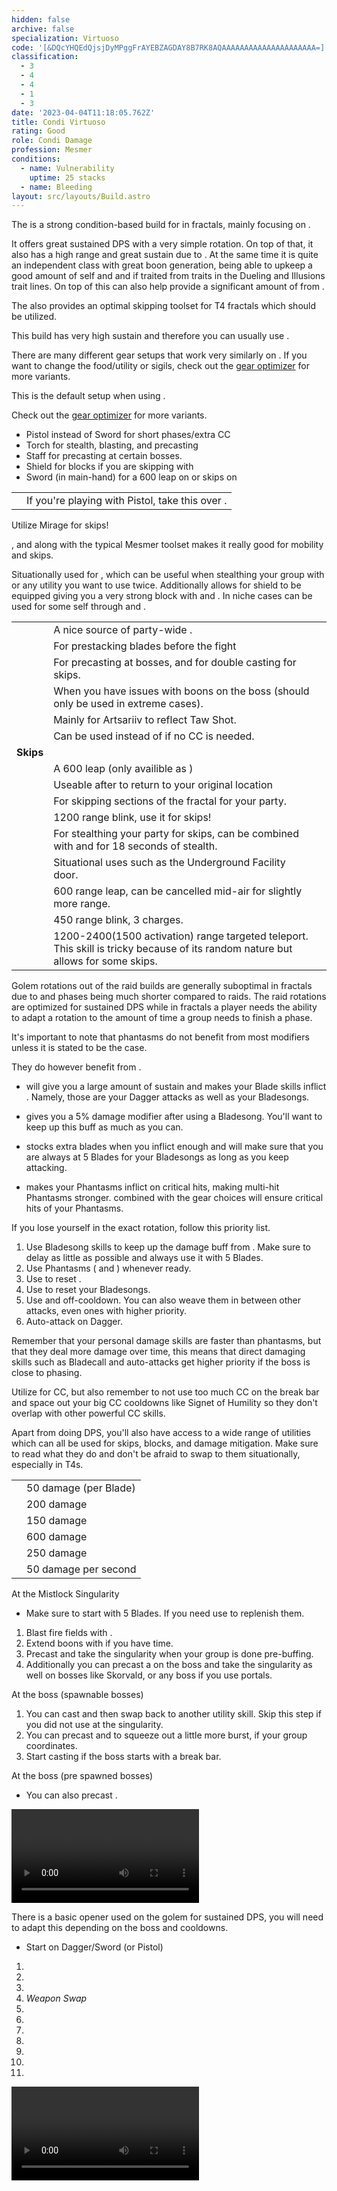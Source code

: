 ```yaml
---
hidden: false
archive: false
specialization: Virtuoso
code: '[&DQcYHQEdQjsjDyMPggFrAYEBZAGDAY8B7RK8AQAAAAAAAAAAAAAAAAAAAAA=]'
classification:
  - 3
  - 4
  - 4
  - 1
  - 3
date: '2023-04-04T11:18:05.762Z'
title: Condi Virtuoso
rating: Good
role: Condi Damage
profession: Mesmer
conditions:
  - name: Vulnerability
    uptime: 25 stacks
  - name: Bleeding
layout: src/layouts/Build.astro
---
```


The <Specialization text="Condi Virtuoso" name="Virtuoso"/> is a strong condition-based build for <Specialization name="Mesmer"/> in fractals, mainly focusing on <Condition name="Bleeding"/>.

It offers great sustained DPS with a very simple rotation. On top of that, it also has a high range and great sustain due to <Trait name="Jagged Mind"/>. At the same time it is quite an independent class with great boon generation, being able to upkeep a good amount of self <Boon name="fury"/> and <Boon name="Might"/> and if traited <Boon name="Quickness"/> from traits in the Dueling and Illusions trait lines. On top of this <Specialization name="Mesmer"/> can also help provide a significant amount of <Condition name="Vulnerability"/> from <Skill name="Phantasmal Warden"/>.

The <Specialization name="Mesmer"/> also provides an optimal skipping toolset for T4 fractals which should be utilized.

<Divider text="Equipment"/>

<Warning>
This build has very high sustain and therefore you can usually use <Item name="Writ of Masterful Malice"/>.

There are many different gear setups that work very similarly on <Specialization text="Condi Virtuoso" name="Virtuoso"/>. If you want to change the food/utility or sigils, check out the [gear optimizer](https://optimizer.discretize.eu/) for more variants.

</Warning>

<CharacterWithAr>
<Character title="Condi Virtuoso" gear='{"attributes":{"profession":"Mesmer","specialization":"Virtuoso","data":{"Health":20522,"Armor":2192,"Power":2800,"Precision":2156,"Toughness":1225,"Vitality":1460,"Ferocity":205.15,"Condition Damage":2605,"Expertise":448,"Concentration":225,"Healing Power":0,"Agony Resistance":150,"Condition Duration":0.2986666666666667,"Boon Duration":0.15,"Critical Chance":1.0004761904761905,"Critical Damage":1.6367666666666667,"Clone Critical Chance":0.6004761904761906,"Phantasm Critical Chance":1.0004761904761905,"Phantasm Critical Damage":1.6367666666666667,"Power Coefficient":2854,"Power2 Coefficient":896,"Burning Coefficient":0,"Bleeding Coefficient":37.72,"Poison Coefficient":0.2,"Torment Coefficient":8.28,"Confusion Coefficient":3.46,"Flat DPS":0,"Bleeding Duration":0.7,"Effective Power":9064.800869742188,"NonCrit Effective Power":4586.53125,"Power DPS":9961.856635442513,"Phantasm Effective Power":7160.854166666667,"Power2 DPS":2470.5911949685537,"Siphon DPS":0,"Bleeding Damage":335.873321484375,"Bleeding Stacks":75.38970666666665,"Bleeding DPS":25321.39118386606,"Burning Damage":805.9075961718751,"Burning Stacks":0,"Burning DPS":0,"Confusion Damage":317.2919729531251,"Confusion Stacks":4.493386666666667,"Confusion DPS":1425.715520707933,"Poison Damage":286.029193125,"Poison Stacks":0.2597333333333333,"Poison DPS":74.29131576099999,"Torment Damage":401.23958203125005,"Torment Stacks":10.752959999999998,"Torment DPS":4314.51317599875,"Damage":43568.35902674481,"Effective Health":89520843.78109454,"Survivability":45511.35931931598,"Effective Healing":390,"Healing":390}},"armor":{"weight":"Light","helmAffix":"Viper","helmRuneId":24762,"helmRune":"Krait","helmRuneCount":6,"helmInfusionId":37130,"shouldersAffix":"Rampager","shouldersRuneId":24762,"shouldersRune":"Krait","shouldersRuneCount":6,"shouldersInfusionId":37130,"coatAffix":"Rampager","coatRuneId":24762,"coatRune":"Krait","coatRuneCount":6,"coatInfusionId":37130,"glovesAffix":"Rampager","glovesRuneId":24762,"glovesRune":"Krait","glovesRuneCount":6,"glovesInfusionId":37130,"leggingsAffix":"Viper","leggingsRuneId":24762,"leggingsRune":"Krait","leggingsRuneCount":6,"leggingsInfusionId":37130,"bootsAffix":"Sinister","bootsRuneId":24762,"bootsRune":"Krait","bootsRuneCount":6,"bootsInfusionId":37130},"weapon":{"weapon1MainId":30687,"weapon1MainType":"Dagger","weapon1MainSigil1Id":24612,"weapon1MainAffix":"Viper","weapon1MainInfusion1Id":37130,"weapon1OffId":86098,"weapon1OffType":"Focus","weapon1OffSigilId":24560,"weapon1OffAffix":"Viper","weapon1OffInfusionId":37130,"weapon2OffId":30699,"weapon2OffType":"Sword","weapon2OffSigilId":24560,"weapon2OffAffix":"Viper","weapon2OffInfusionId":37130},"backAndTrinket":{"backItemAffix":"Viper","backItemInfusion1Id":37130,"backItemInfusion2Id":37130,"amuletAffix":"Rampager","ring1Affix":"Rampager","ring1Infusion1Id":37130,"ring1Infusion2Id":37130,"ring1Infusion3Id":37130,"ring2Affix":"Rampager","ring2Infusion1Id":37130,"ring2Infusion2Id":37130,"ring2Infusion3Id":37130,"accessory1Affix":"Rampager","accessory1InfusionId":37130,"accessory2Affix":"Viper","accessory2InfusionId":37130},"consumables":{"foodId":12485,"utilityId":48917},"skills":{"healId":21750,"utility1Id":10232,"utility2Id":10234,"utility3Id":10247,"eliteId":29519},"assumedBuffs":{"value":[{"id":"might","type":"Boon"},{"id":"fury","type":"Boon"},{"id":"protection","type":"Boon"},{"id":"vulnerability","type":"Condition"},{"id":"jade-bot","gw2id":96613,"type":"Item"},{"id":"omnipotion","gw2id":79722,"type":"Item"}]},"traits":{"selection":[[721,1690,733],[701,708,692],[2202,2205,2223]],"lines":[24,1,66]}}'>

This is the default setup when using <Item type="Sigil" name="Agony"/>.

Check out the [gear optimizer](https://optimizer.discretize.eu/) for more variants.

</Character>

</CharacterWithAr>

<Divider text="Build"/>

<Grid>
<GridItem sm="7">
<Card title="Extra Weapons">

- Pistol instead of Sword for short phases/extra CC
- Torch for stealth, blasting, and precasting
- Staff for precasting at certain bosses.
- Shield for blocks if you are skipping with <Specialization name="Chronomancer"/>
- Sword (in main-hand) for a 600 leap on <Specialization name="Virtuoso"/> or skips on <Specialization name="Mirage"/>

</Card>
<Traits traits1="Illusions" traits1Selected="Shatter Storm, Maim the Disillusioned, Phantasmal Force" traits2="Dueling" traits2Selected="Phantasmal Fury, Fencer's Finesse, Superiority Complex" traits3="Virtuoso" traits3Selected="Jagged Mind,Phantasmal Blades,Bloodsong"/>
<Card title="Situational Traits">

|                                                             |                                                                                |
| ----------------------------------------------------------- | ------------------------------------------------------------------------------ |
| <Trait name="Duelist's Discipline" size="big" disableText/> | If you're playing with Pistol, take this over <Trait name="Phantasmal Fury"/>. |

<Traits traits1="Mirage" traits1Selected="Elusive Mind" unembossed/>

Utilize Mirage for skips!

<Trait name="Elusive Mind"/>, <Skill name="Jaunt"/> and <Skill name="Mirage Thrust"/> along with the typical Mesmer toolset makes it really good for mobility and skips.

<Traits traits1="Chronomancer" traits1Selected="Improved Alacrity,Seize the Moment" unembossed/>

Situationally used for <Skill name="Continuum Split"/>, which can be useful when stealthing your group with <Skill name="Mass Invisibility"/> or any utility you want to use twice. Additionally allows for shield to be equipped giving you a very strong block with <Skill id="30769"/> and <Skill id="29649"/>. In niche cases can be used for some self <Boon name="alacrity"/> through <Trait name="Flow of Time"/> and <Trait name="Improved Alacrity"/>.

</Card>
</GridItem>

<GridItem sm="5">
<Card title="Situational Skills">

|                                                                |                                                                                                                                                                                            |     |
| -------------------------------------------------------------- | ------------------------------------------------------------------------------------------------------------------------------------------------------------------------------------------ | --- |
| <Skill name="Mantra of Concentration" size="big" disableText/> | A nice source of party-wide <Boon name="Stability"/>.                                                                                                                                      |     |
| <Skill name="Blade Renewal" size="big" disableText/>           | For prestacking blades before the fight                                                                                                                                                    |     |
| <Skill name="Mimic" size="big" disableText/>                   | For precasting <Skill name="Rain of Swords"/> at bosses, and for double casting <Skill name="Blink" size="small"/> for skips.                                                              |     |
| <Skill name="Null Field" size="big" disableText/>              | When you have issues with boons on the boss (should only be used in extreme cases).                                                                                                        |     |
| <Skill name="Feedback" size="big" disableText/>                | Mainly for Artsariiv to reflect Taw Shot.                                                                                                                                                  |     |
| <Skill name="Thousand Cuts" size="big" disableText/>           | Can be used instead of <Skill name="Signet of Humility"/> if no CC is needed.                                                                                                              |     |
| **Skips**                                                      |                                                                                                                                                                                            |     |
| <Skill name="Blade Leap" size="big" disableText/>              | A 600 leap (only availible as <Specialization name="Virtuoso"/>)                                                                                                                           |     |
| <Skill name="Returning Edge" size="big" disableText/>          | Useable after <Skill name="Blade Leap"/> to return to your original location                                                                                                               |     |
| <Skill name="Portal Entre" size="big" disableText/>            | For skipping sections of the fractal for your party.                                                                                                                                       |     |
| <Skill name="Blink" size="big" disableText/>                   | 1200 range blink, use it for skips!                                                                                                                                                        |     |
| <Skill name="Mass Invisibility" size="big" disableText/>       | For stealthing your party for skips, can be combined with <Skill name="Continuum Split" size="small"/> and <Trait name="Prismatic Understanding" size="small"/> for 18 seconds of stealth. |     |
| <Skill name="Well of Precognition" size="big" disableText/>    | Situational uses such as the Underground Facility door.                                                                                                                                    |     |
| <Skill name="Mirage Thrust" size="big" disableText/>           | 600 range leap, can be cancelled mid-air for slightly more range.                                                                                                                          |     |
| <Skill name="Jaunt" size="big" disableText/>                   | 450 range blink, 3 charges.                                                                                                                                                                |     |
| <Skill name="Illusionary Ambush" size="big" disableText/>      | 1200-2400(1500 activation) range targeted teleport. This skill is tricky because of its random nature but allows for some skips.                                                           |     |

</Card>
</GridItem>
</Grid>

<Divider text="Rotation / Skill usage"/>

<Grid>

<GridItem sm="6">

<Card title="Information">

Golem rotations out of the raid builds are generally suboptimal in fractals due to <Effect name="Exposed"/> and phases being much shorter compared to raids. The raid rotations are optimized for sustained DPS while in fractals a player needs the ability to adapt a rotation to the amount of time a group needs to finish a phase.

It's important to note that phantasms do not benefit from most modifiers unless it is stated to be the case.

They do however benefit from <Effect name="Exposed"/>.
</Card>

</GridItem>

<GridItem sm="6">

<Card title="Important Traits">

- <Trait name="Jagged Mind"/> will give you a large amount of sustain and makes your Blade skills inflict <Condition name="Bleeding"/>. Namely, those are your Dagger attacks as well as your Bladesongs.

- <Trait name="Deadly Blades"/> gives you a 5% damage modifier after using a Bladesong. You'll want to keep up this buff as much as you can.

- <Trait name="Bloodsong"/> stocks extra blades when you inflict enough <Condition name="Bleeding"/> and will make sure that you are always at 5 Blades for your Bladesongs as long as you keep attacking.
- <Trait name="Sharper Images"/> makes your Phantasms inflict <Condition name="Bleeding"/> on critical hits, making multi-hit Phantasms stronger. <Trait name="Phantasmal Fury"/> combined with the gear choices will ensure critical hits of your Phantasms.

</Card>
</GridItem>

<GridItem sm="8">

<Card title="Skill priority">

If you lose yourself in the exact rotation, follow this priority list.

1. Use Bladesong skills to keep up the damage buff from <Trait name="Jagged Mind"/>. Make sure to delay <Skill name="Bladesong Sorrow"/> as little as possible and always use it with 5 Blades.
2. Use Phantasms (<Skill name="Phantasmal Swordsman"/> and <Skill name="Phantasmal Warden"/>) whenever ready.
3. Use <Skill name="Signet of the Ether"/> to reset <Skill name="Phantasmal Warden"/>.
4. Use <Skill name="Signet of Illusions"/> to reset your Bladesongs.
5. Use <Skill name="Bladecall"/> and <Skill name="Unstable Bladestorm"/> off-cooldown. You can also weave them in between other attacks, even ones with higher priority.
6. Auto-attack on Dagger.

Remember that your personal damage skills are faster than phantasms, but that they deal more damage over time, this means that direct damaging skills such as Bladecall and auto-attacks get higher priority if the boss is close to phasing.

Utilize <Skill name="Bladesong Dissonance"/> for CC, but also remember to not use too much CC on the break bar and space out your big CC cooldowns like Signet of Humility so they don't overlap with other powerful CC skills.

Apart from doing DPS, you'll also have access to a wide range of utilities which can all be used for skips, blocks, and damage mitigation. Make sure to read what they do and don't be afraid to swap to them situationally, especially in T4s.

</Card>

</GridItem>

<GridItem sm="4">

<Card title="CC skills">

|                                      |                       |
| ------------------------------------ | --------------------- |
| <Skill name="Bladesong Dissonance"/> | 50 damage (per Blade) |
| <Skill name="Counter Blade"/>        | 200 damage            |
| <Skill name="Into the Void"/>        | 150 damage            |
| <Skill name="Signet of Humility"/>   | 600 damage            |
| <Skill name="Magic Bullet"/>         | 250 damage            |
| <Condition name="Slow"/>             | 50 damage per second  |

</Card>

</GridItem>

<GridItem sm="6">
<Card title="Precasting">

At the Mistlock Singularity

- Make sure to start with 5 Blades. If you need use <Skill name="Blade Renewal"/> to replenish them.

1. Blast fire fields with <Skill name="The Prestige"/>.
2. Extend boons with <Skill name="Signet of Inspiration"/> if you have time.
3. Precast <Skill name="Mimic"/> and take the singularity when your group is done pre-buffing.
4. Additionally you can precast a <Skill name="Time Warp"/> on the boss and take the singularity as well on bosses like Skorvald, or any boss if you use portals.

At the boss (spawnable bosses)

1. You can cast <Skill name="Rain of Swords"/> and then swap back to another utility skill. Skip this step if you did not use <Skill name="Mimic"/> at the singularity.
2. You can precast <Skill name="The Prestige"/> and <Skill name="Chaos Storm"/> to squeeze out a little more burst, if your group coordinates.
3. Start casting <Skill name="Signet of Humility"/> if the boss starts with a break bar.

At the boss (pre spawned bosses)

- You can also precast <Skill name="Phantasmal Warlock"/>.

</Card>

<Card title="Rotation Guide">

<Video caption="by Ascers " youtube="8a1lh8IiW0c"/>

</Card>

</GridItem>

<GridItem sm="6">
<Card title="Golem Opener">

There is a basic opener used on the golem for sustained DPS, you will need to adapt this depending on the boss and cooldowns.

- Start on Dagger/Sword (or Pistol)

1. <Skill name="Phantasmal Swordsman"/>
2. <Skill name="Bladesong Harmony"/>
3. <Skill name="Bladecall"/>
4. _Weapon Swap_
5. <Skill name="Unstable Bladestorm"/>
6. <Skill name="Phantasmal Warden"/>
7. <Skill name="Bladesong Sorrow"/>
8. <Skill name="Signet of the Ether"/>
9. <Skill name="Phantasmal Warden"/>
10. <Skill name="Bladesong Harmony"/>
11. <Skill name="Signet of Illusions"/>

</Card>
<Card title="Golem Rotation">
<Video caption="by REMagic " youtube="6sKo5qnT4gg"/>
</Card>

</GridItem>

</Grid>
